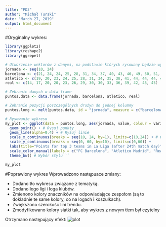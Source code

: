 ```yaml
---
title: "PD3"
author: "Michał Turski"
date: "March 27, 2019"
output: html_document
---
```

#Oryginalny wykres:

```r
library(ggplot2)
library(reshape2)
library(ggrepel)

# Utworzenie wektorów z danymi, na podstawie których rysowany będzie wykres
jornada <- seq(10, 24)
barcelona <- c(21, 24, 24, 25, 28, 31, 34, 37, 40, 43, 46, 49, 50, 51, 54)
atletico <- c(19, 20, 23, 24, 25, 28, 31, 34, 35, 38, 41, 44, 44, 44, 47)
real <- c(14, 17, 20, 20, 23, 26, 29, 30, 30, 33, 36, 39, 42, 45, 45)

# Zebranie danych w data frame
puntos.data <- data.frame(jornada, barcelona, atletico, real)

# Zebranie pozycji poszczególnych drużyn do jednej kolumny
puntos.long <- melt(puntos.data, id = "jornada", measure = c("barcelona", "atletico", "real"))

# Rysowanie wykresu
my_plot <- ggplot(data = puntos.long, aes(jornada, value, colour = variable, label = value)) + # Skąd i co rysować
  geom_point() + # Rysuj punkty
  geom_line(alpha=0.4) + # Rysuj linie
  scale_x_continuous(breaks = seq(10, 24, by=1), limits=c(10,24)) + # Oś X podpisana co 1
  scale_y_continuous(breaks = seq(0, 60, by=10), limits=c(0,60)) +
  labs(title="Points for top 3 teams in La Liga (after 24th match day)", x="Match day", y="Points", color="Team") + # Zmiana oznaczeń osi i legendy
  scale_color_manual(labels = c("FC Barcelona", "Atletico Madrid", "Real Madrid"), values=c("purple", "deepskyblue1", "black")) + # Zmiana oznaczeń drużyn
  theme_bw() # Wybór stylu```

my_plot

```

#Poprawiony wykres
Wprowadzono następuace zmiany:

* Dodano tło wykresu związane z tematyką.
* Dodano logo ligi i loga klubów.
* Zmienono kolory znaczników na odpowiadające zespołom (są to dokładnie te same kolory, co na logach i koszulkach).
* Zwiększono szerokość lini trendu.
* Zmodyfikowano kolory siatki tak, aby wykres z nowym tłem był czytelny
 
Otrzymano następujący efekt:
![plot](boisko.png)
